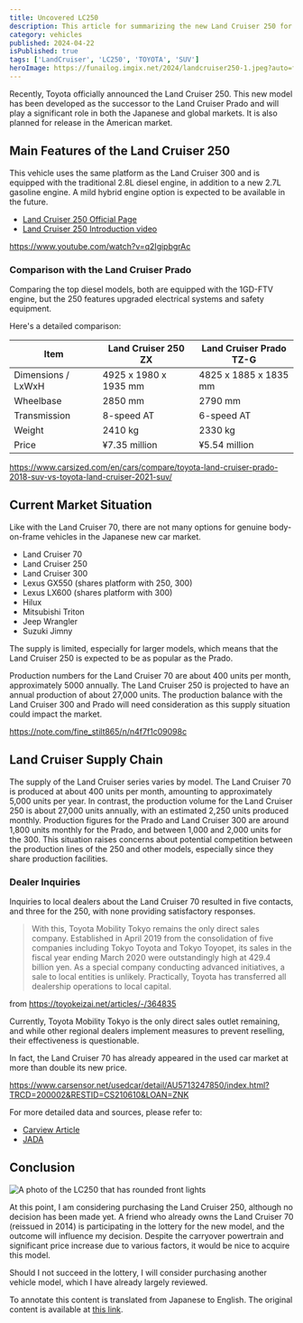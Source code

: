 ```yaml
---
title: Uncovered LC250
description: This article for summarizing the new Land Cruiser 250 for Japan market.
category: vehicles
published: 2024-04-22
isPublished: true
tags: ['LandCruiser', 'LC250', 'TOYOTA', 'SUV']
heroImage: https://funailog.imgix.net/2024/landcruiser250-1.jpeg?auto=format,compress,enhance
---
```


Recently, Toyota officially announced the Land Cruiser 250. This new model has been developed as the successor to the Land Cruiser Prado and will play a significant role in both the Japanese and global markets. It is also planned for release in the American market.

## Main Features of the Land Cruiser 250

This vehicle uses the same platform as the Land Cruiser 300 and is equipped with the traditional 2.8L diesel engine, in addition to a new 2.7L gasoline engine. A mild hybrid engine option is expected to be available in the future.

- [Land Cruiser 250 Official Page](https://toyota.jp/landcruiser250/)
- [Land Cruiser 250 Introduction video](https://www.youtube.com/watch?v=q2IgipbgrAc)

https://www.youtube.com/watch?v=q2IgipbgrAc

### Comparison with the Land Cruiser Prado

Comparing the top diesel models, both are equipped with the 1GD-FTV engine, but the 250 features upgraded electrical systems and safety equipment.

Here's a detailed comparison:

| Item | Land Cruiser 250 ZX | Land Cruiser Prado TZ-G |
| --- | --- | --- |
| Dimensions / LxWxH | 4925 x 1980 x 1935 mm | 4825 x 1885 x 1835 mm |
| Wheelbase	| 2850 mm | 2790 mm |
| Transmission | 8-speed AT | 6-speed AT |
| Weight | 2410 kg | 2330 kg |
| Price	| ¥7.35 million | ¥5.54 million |


https://www.carsized.com/en/cars/compare/toyota-land-cruiser-prado-2018-suv-vs-toyota-land-cruiser-2021-suv/

## Current Market Situation

Like with the Land Cruiser 70, there are not many options for genuine body-on-frame vehicles in the Japanese new car market.

- Land Cruiser 70
- Land Cruiser 250
- Land Cruiser 300
- Lexus GX550 (shares platform with 250, 300)
- Lexus LX600 (shares platform with 300)
- Hilux
- Mitsubishi Triton
- Jeep Wrangler
- Suzuki Jimny

The supply is limited, especially for larger models, which means that the Land Cruiser 250 is expected to be as popular as the Prado.

Production numbers for the Land Cruiser 70 are about 400 units per month, approximately 5000 annually. The Land Cruiser 250 is projected to have an annual production of about 27,000 units. The production balance with the Land Cruiser 300 and Prado will need consideration as this supply situation could impact the market.

https://note.com/fine_stilt865/n/n4f7f1c09098c

## Land Cruiser Supply Chain

The supply of the Land Cruiser series varies by model. The Land Cruiser 70 is produced at about 400 units per month, amounting to approximately 5,000 units per year. In contrast, the production volume for the Land Cruiser 250 is about 27,000 units annually, with an estimated 2,250 units produced monthly. Production figures for the Prado and Land Cruiser 300 are around 1,800 units monthly for the Prado, and between 1,000 and 2,000 units for the 300. This situation raises concerns about potential competition between the production lines of the 250 and other models, especially since they share production facilities.

### Dealer Inquiries

Inquiries to local dealers about the Land Cruiser 70 resulted in five contacts, and three for the 250, with none providing satisfactory responses.

> With this, Toyota Mobility Tokyo remains the only direct sales company. Established in April 2019 from the consolidation of five companies including Tokyo Toyota and Tokyo Toyopet, its sales in the fiscal year ending March 2020 were outstandingly high at 429.4 billion yen. As a special company conducting advanced initiatives, a sale to local entities is unlikely. Practically, Toyota has transferred all dealership operations to local capital.

from https://toyokeizai.net/articles/-/364835

Currently, Toyota Mobility Tokyo is the only direct sales outlet remaining, and while other regional dealers implement measures to prevent reselling, their effectiveness is questionable.

In fact, the Land Cruiser 70 has already appeared in the used car market at more than double its new price.

https://www.carsensor.net/usedcar/detail/AU5713247850/index.html?TRCD=200002&RESTID=CS210610&LOAN=ZNK

For more detailed data and sources, please refer to:

- [Carview Article](https://carview.yahoo.co.jp/article/detail/da3ffd48fa62c7734588a729526912f3645e2136/)
- [JADA](https://www.jada.or.jp/pages/340/)

## Conclusion

![A photo of the LC250 that has rounded front lights](https://funailog.imgix.net/2024/landcruiser250-2.jpeg?auto=format,compress,enhance)

At this point, I am considering purchasing the Land Cruiser 250, although no decision has been made yet. A friend who already owns the Land Cruiser 70 (reissued in 2014) is participating in the lottery for the new model, and the outcome will influence my decision. Despite the carryover powertrain and significant price increase due to various factors, it would be nice to acquire this model.

Should I not succeed in the lottery, I will consider purchasing another vehicle model, which I have already largely reviewed.

To annotate this content is translated from Japanese to English. The original content is available at [this link](https://funailog.com/blog/2024/uncovered-lc250/).
